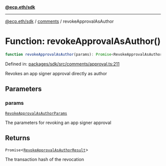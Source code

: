 [**@ecp.eth/sdk**](../../index.mdx)

***

[@ecp.eth/sdk](/sdk-reference/index.mdx) / [comments](/sdk-reference/comments/index.mdx) / revokeApprovalAsAuthor

# Function: revokeApprovalAsAuthor()

```ts
function revokeApprovalAsAuthor(params): Promise<RevokeApprovalAsAuthorResult>;
```

Defined in: [packages/sdk/src/comments/approval.ts:211](https://github.com/ecp-eth/comments-monorepo/blob/main/packages/sdk/src/comments/approval.ts#L211)

Revokes an app signer approval directly as author

## Parameters

### params

[`RevokeApprovalAsAuthorParams`](/sdk-reference/comments/type-aliases/RevokeApprovalAsAuthorParams.mdx)

The parameters for revoking an app signer approval

## Returns

`Promise`\<[`RevokeApprovalAsAuthorResult`](/sdk-reference/comments/type-aliases/RevokeApprovalAsAuthorResult.mdx)\>

The transaction hash of the revocation
